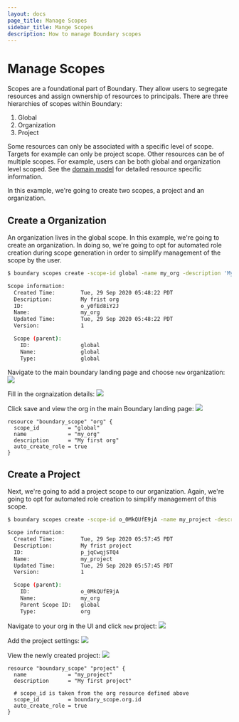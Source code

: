 ```yaml
---
layout: docs
page_title: Manage Scopes
sidebar_title: Mange Scopes
description: How to manage Boundary scopes
---
```


# Manage Scopes

Scopes are a foundational part of Boundary. They allow users to segregate resources and assign ownership of resources to principals. There are three hierarchies of scopes within Boundary:

1. Global
2. Organization
3. Project

Some resources can only be associated with a specific level of scope. Targets for example can only be project scope. Other resources can be of multiple scopes. For example, users can be both global and organization level scoped. See the [domain model](/docs/domain-model) for detailed resource specific information.

In this example, we're going to create two scopes, a project and an organization.

## Create a Organization

An organization lives in the global scope. In this example, we're going to create an organization. In doing so, we're going to opt for automated role creation during scope generation in order to simplify management of the scope by the user.

<Tabs>
<Tab heading="CLI">


```bash
$ boundary scopes create -scope-id global -name my_org -description 'My frist org'

Scope information:
  Created Time:        Tue, 29 Sep 2020 05:48:22 PDT
  Description:         My frist org
  ID:                  o_y0fEd8iY2J
  Name:                my_org
  Updated Time:        Tue, 29 Sep 2020 05:48:22 PDT
  Version:             1

  Scope (parent):
    ID:                global
    Name:              global
    Type:              global
```

</Tab>
<Tab heading="Admin Console">


Navigate to the main boundary landing page and choose `new` organization:
![](/img/manage-scopes-org-undefined.png)

Fill in the orgnaization details:
![](/img/manage-scopes-org-settings.png)

Click save and view the org in the main Boundary landing page:
![](/img/manage-scopes-org-defined.png)

</Tab>
<Tab heading="Terraform">


```hcl
resource "boundary_scope" "org" {
  scope_id         = "global"
  name             = "my_org"
  description      = "My first org"
  auto_create_role = true
}
```

</Tab>
</Tabs>


## Create a Project

Next, we're going to add a project scope to our organization. Again, we're going to opt for automated role creation to simplify management of this scope.

<Tabs>
<Tab heading="CLI">


```bash
$ boundary scopes create -scope-id o_0MkQUfE9jA -name my_project -description 'My frist project'

Scope information:
  Created Time:        Tue, 29 Sep 2020 05:57:45 PDT
  Description:         My frist project
  ID:                  p_jqCwqjSTQ4
  Name:                my_project
  Updated Time:        Tue, 29 Sep 2020 05:57:45 PDT
  Version:             1

  Scope (parent):
    ID:                o_0MkQUfE9jA
    Name:              my_org
    Parent Scope ID:   global
    Type:              org
```

</Tab>
<Tab heading="Admin Console">


Navigate to your org in the UI and click `new` project:
![](/img/manage-scopes-project-undefined.png)

Add the project settings:
![](/img/manage-scopes-project-settings.png)

View the newly created project:
![](/img/manage-scopes-project-defined.png)

</Tab>
<Tab heading="Terraform">


```hcl
resource "boundary_scope" "project" {
  name             = "my_project"
  description      = "My first project"

  # scope_id is taken from the org resource defined above
  scope_id         = boundary_scope.org.id
  auto_create_role = true
}
```

</Tab>
</Tabs>

